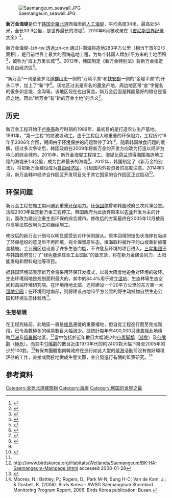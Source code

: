 {{Infobox Korean name
|img=Saemangeum 2004-01.jpg
|imgwidth=200
|caption=新万金海堤 
|hangul=새만금 방조제|
|hanja=새萬金防潮堤
|rr=Saeman(-)geum bangjoje
|mr=Saeman'gŭm pangjoje
}}
[[File:Saemangeum_seawall.JPG|thumb]]


'''新万金海堤'''是位于[[韩国|韩国]][[全羅北道|全羅北道]]西海岸的[[人工|人工]][[海堤|海堤]]，平均高度34米，最高处54米，全长33.9公里，是世界最长的海堤<ref name=xh20100427>{{cite web |url = http://news.xinhuanet.com/photo/2010-04/27/c_1259847.htm |title = 世界最长海堤在韩竣工 |publisher = 新华网 |date = 2010-04-27 |accessdate = 2014-11-29 |archive-date = 2014-12-04 |archive-url = https://web.archive.org/web/20141204232032/http://news.xinhuanet.com/photo/2010-04/27/c_1259847.htm |dead-url = no }}</ref>，2010年6月被收录在《[[吉尼斯世界纪录大全|吉尼斯世界纪录大全]]》<ref>{{cite web |url = http://www.chinanews.com/gj/gj-yt/news/2010/06-23/2358738.shtml |title = 韩国海堤34公里全球最长 获吉尼斯世界纪录 |publisher = 中国新闻网 |date = 2010-06-23 |accessdate = 2014-11-29 |archive-date = 2014-12-04 |archive-url = https://web.archive.org/web/20141204235028/http://www.chinanews.com/gj/gj-yt/news/2010/06-23/2358738.shtml |dead-url = no }}</ref>。

新万金海堤-{zh-tw:透過;zh-cn:通过}-围海将造地283平方公里（相当于首尔2/3面积），是目前世界上最大的围海造地工程，为每个韩国人增加1平方米的土地面积<ref name=sohu>{{cite web  |url =http://business.sohu.com/20120628/n346756212.shtml  |title =韩国围海造283平方公里土地 相当于首尔2/3面积  |publisher =搜狐网  |date =2012-06-28  |accessdate =2014-11-29  |archive-date =2014-12-04  |archive-url =https://web.archive.org/web/20141204195937/http://business.sohu.com/20120628/n346756212.shtml  |dead-url =no  }}</ref>，被称为“海上万里长城”<ref name=xh20100529>{{cite web |url=http://news.xinhuanet.com/world/2010-05/29/c_12155605.htm |title=韩国打造“海上的万里长城” |publisher=新华网 |date=2010-05-29 |accessdate=2014-11-29 |archive-date=2010-07-14 |archive-url=https://web.archive.org/web/20100714003813/http://news.xinhuanet.com/world/2010-05/29/c_12155605.htm |dead-url=no }}</ref>。2012年，韩国制定《新万金特别法》将新万金指定为自由经济区<ref name=gov>{{cite web |url = http://www.mofcom.gov.cn/article/difang/shandong/201407/20140700674641.shtml |title=韩中经合迈首步 韩将为新万金“给力” |publisher =中华人民共和国商务部 |date=2014-07-25}}</ref>。

“新万金”一词是全罗北道[[群山市|群山市]]一侧的“万顷平原”和[[扶安郡|扶安郡]]一侧的“金堤平原”的开头二字，加上了“新”字<ref name=xhrb>{{cite web|url=http://xh.xhby.net/mp2/html/2011-08/10/content_408615.htm|title=沿海开发，新万金对我有何借鉴|publisher=新华日报|date=2011-08-10|deadurl=yes|archiveurl=https://web.archive.org/web/20141204090902/http://xh.xhby.net/mp2/html/2011-08/10/content_408615.htm|archivedate=2014年12月4日|df=}}</ref>。该地区过去是有名的[[黄金|黄金]]产地，周边地区带“金”字提名的很多如金堤、金沟等。该地区现在也出黄金。新万金后面是韩国最好的粮仓是富庶之地。因此“新万金”有“新的万金土地”的含义<ref>{{cite web  |url =http://news.dichan.sina.com.cn/2012/03/16/456573.html  |title =项目融资：韩国新万金成中国资本热土  |publisher =新浪地产  |date =2012-03-16  |accessdate =2014-11-30  |archive-date =2014-12-05  |archive-url =https://web.archive.org/web/20141205173935/http://news.dichan.sina.com.cn/2012/03/16/456573.html  |dead-url =no  }}</ref>。

==历史==
新万金工程开始于[[卢泰愚|卢泰愚]]政府时期的1989年，最初目的是打造农业生产基地{{r|gov}}。1991年，“第一工程”的防波堤动工。由于工程巨大和重重的环保阻力，工程历时16年于2006年合围，期间由于[[环境保护|环境保护]]的问题暂停了3年<ref>{{cite web|url=http://xh.xhby.net/mp2/html/2009-10/29/content_70409.htm|title=“新万金”：一个饱含期待的壮举|publisher=新华日报|date=2009-10-29|deadurl=yes|archiveurl=https://web.archive.org/web/20141204091117/http://xh.xhby.net/mp2/html/2009-10/29/content_70409.htm|archivedate=2014年12月4日|df=}}</ref>。随着韩国粮食问题的缓解，经过多次争论后，韩国政府在2009年将新万金的开发方向改为打造以经济为中心的综合城市{{r|gov}}。2010年，新万金海堤工程竣工。海堤比[[荷兰|荷兰]]须得海围海造地工程的海堤长1.4公里，成为世界最长的海堤<ref name=xh20100529/>。2012年，韩国制定了《新万金特别法》，将把新万金建设成为[[自由经济区|自由经济区]]，引起国内外投资者的高度注意{{r|gov}}。2014年3月，新万金韩中经济合作园区开发项目先于其它国家的合作园区正式启动<ref>{{cite web|url=http://www.ckbiz.net/news/show-4994.html|title=新万金韩中经济合作园区开发项目正式启动|publisher=韩商网|date=2014-03-06|accessdate=2014-11-30|archive-date=2014-12-04|archive-url=https://web.archive.org/web/20141204212850/http://www.ckbiz.net/news/show-4994.html|dead-url=yes}}</ref>。

==环保问题==
新万金工程在施工期间遇到重重[[环保|环保]]阻力。[[环保团体|环保团体]]曾和韩国政府三次对簿公堂。法院2003年裁定新万金工程停工。韩国政府为此放弃原来以[[农业|农业]]开发为主的计划，而改为建设注重生态环保的综合城市。修改后的方案最终在2005年12月被首尔高等法院改判为工程继续施工{{r|xhrb}}。

修改后的新万金计划可以明显感受到对环保的服从。原本回填的锯齿状海岸在吸纳了环保组织的意见后不再回填，完全保留原生态{{r|xhrb}}。填海取料被炸平的山坡重新被覆盖植被。工业园区也设置了许多生态门槛，不许危及环境的项目进入。[[三星集团|三星集团]]还与韩国政府签订了“绿色能源综合工业园区”的备忘录，将在新万金建设风力、太阳能发电和燃料电池等项目{{r|xhrb}}。

据韩国环境部表示新万金将采用环保开发模式，以最大限度地避免对环境的破坏。生态环境用地是规划面积最大的，其中的84.4%用于建立[[湿地|湿地]]、生态林等生态空间和高端环境研究院。在环境用地北部，还将建设一个20平方公里的东方第一大[[湿地公园|湿地公园]]；在环境用地南部，则将建设占地10平方公里的野生动植物自然生态公园和环境生态体验场<ref name=xh20100529/>。

=== 生態破壞 ===
在工程完結前，此地區一直是[[候鳥|候鳥]]遷徙的重要棲地，但自從工程進行而至完成階段，已令為數極多的侯鳥數目大幅減少。據統計每年有400,000只[[涉禽|涉禽]]經此地橫跨[[亞洲|亞洲]]及[[俄羅斯|俄羅斯]]地區，<ref>http://www.birdskorea.org/Habitats/Wetlands/Saemangeum/BK-HA-Saemangeum-Mainpage.shtml {{Wayback|url=http://www.birdskorea.org/Habitats/Wetlands/Saemangeum/BK-HA-Saemangeum-Mainpage.shtml |date=20100923042929 }} accessed 2008-01-28</ref>當中包括於近年數目大幅減少的[[小青脚鹬|小青脚鹬]]（[[瀕危|瀕危]]）及[[勺嘴鹬|勺嘴鹬]]（[[極危|極危]]）。而其中[[勺嘴鹬|勺嘴鹬]]的數目近由1970年代的約2400對大幅下降至2005年的少於100對。<ref>{{Cite news | url=http://news.bbc.co.uk/mpapps/pagetools/print/news.bbc.co.uk/2/hi/asia-pacific/6649233.stm | work=BBC News | title=Birds 'starve' at S Korea wetland | date=2007-05-12 | accessdate=2010-05-23 | archive-date=2012-05-27 | archive-url=https://archive.today/20120527093635/http://news.bbc.co.uk/mpapps/pagetools/print/news.bbc.co.uk/2/hi/asia-pacific/6649233.stm | dead-url=yes }}</ref>有保育團體指南韓政府在進行如此大型的[[填海|填海]]活動前沒有做好環境評估的工作，直接或間接地做成生態災難，並自發進行有關的監察研究。<ref>Moores, N.; Battley, P.; Rogers, D.; Park M-N; Sung H-C; Van de Kam, J.; & Gosbell, K. (2006). Birds Korea – AWSG Saemangeum Shorebird Monitoring Program Report, 2006. Birds Korea publication: Busan.</ref>

==參考資料==
{{reflist}}

[[Category:全罗北道建筑物|Category:全罗北道建筑物]]
[[Category:海堤|Category:海堤]]
[[Category:韩国的世界之最|Category:韩国的世界之最]]